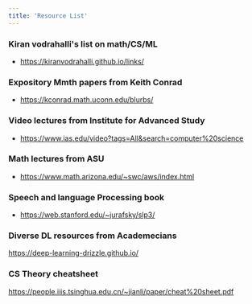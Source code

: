 ```yaml
---
title: 'Resource List'
---
```


### Kiran vodrahalli's list on math/CS/ML
- https://kiranvodrahalli.github.io/links/

### Expository Mmth papers from Keith Conrad
- https://kconrad.math.uconn.edu/blurbs/

### Video lectures from Institute for Advanced Study
- https://www.ias.edu/video?tags=All&search=computer%20science

### Math lectures from ASU
- https://www.math.arizona.edu/~swc/aws/index.html

### Speech and language Processing book
- https://web.stanford.edu/~jurafsky/slp3/

### Diverse DL resources from Academecians
https://deep-learning-drizzle.github.io/

### CS Theory cheatsheet
https://people.iiis.tsinghua.edu.cn/~jianli/paper/cheat%20sheet.pdf